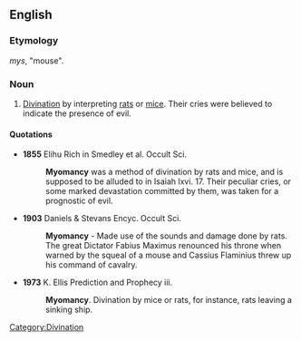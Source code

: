 ==English==

===Etymology===
{{etyl|grc}} ''mys'', "mouse".

===Noun===
{{en-noun|-}}

# [[divination|Divination]] by interpreting [[rat]]s or [[mice]]. Their cries were believed to indicate the presence of evil.

====Quotations====
* '''1855''' Elihu Rich in Smedley et al. Occult Sci.
*: '''Myomancy''' was a method of divination by rats and mice, and is supposed to be alluded to in Isaiah lxvi. 17. Their peculiar cries, or some marked devastation committed by them, was taken for a prognostic of evil.

* '''1903''' Daniels & Stevans Encyc. Occult Sci.
*: '''Myomancy''' - Made use of the sounds and damage done by rats. The great Dictator Fabius Maximus renounced his throne when warned by the squeal of a mouse and Cassius Flaminius threw up his command of cavalry.

* '''1973''' K. Ellis Prediction and Prophecy iii.
*: '''Myomancy'''. Divination by mice or rats, for instance, rats leaving a sinking ship.

[[Category:Divination]]